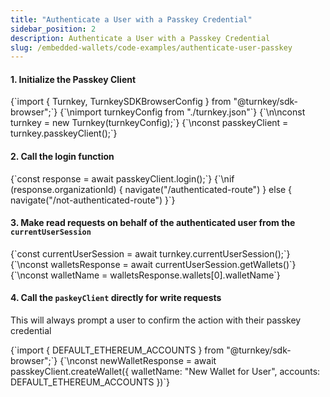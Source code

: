 ```yaml
---
title: "Authenticate a User with a Passkey Credential"
sidebar_position: 2
description: Authenticate a User with a Passkey Credential
slug: /embedded-wallets/code-examples/authenticate-user-passkey
---
```



#### 1. Initialize the Passkey Client
<CodeBlock language="typescript">
{`import { Turnkey, TurnkeySDKBrowserConfig } from "@turnkey/sdk-browser";`}
{`\nimport turnkeyConfig from "./turnkey.json"`}
{`\n\nconst turnkey = new Turnkey(turnkeyConfig);`}
{`\nconst passkeyClient = turnkey.passkeyClient();`}
</CodeBlock>

#### 2. Call the login function

<CodeBlock language="typescript">
{`const response = await passkeyClient.login();`}
{`\nif (response.organizationId) {
  navigate("/authenticated-route")
} else {
  navigate("/not-authenticated-route")
}`}
</CodeBlock>

#### 3. Make read requests on behalf of the authenticated user from the `currentUserSession`

<CodeBlock language="typescript">
{`const currentUserSession = await turnkey.currentUserSession();`}
{`\nconst walletsResponse = await currentUserSession.getWallets()`}
{`\nconst walletName = walletsResponse.wallets[0].walletName`}
</CodeBlock>

#### 4. Call the `paskeyClient` directly for write requests

This will always prompt a user to confirm the action with their passkey credential

<CodeBlock language="typescript">
{`import { DEFAULT_ETHEREUM_ACCOUNTS } from "@turnkey/sdk-browser";`}
{`\nconst newWalletResponse = await passkeyClient.createWallet({
  walletName: "New Wallet for User",
  accounts: DEFAULT_ETHEREUM_ACCOUNTS
})`}
</CodeBlock>
